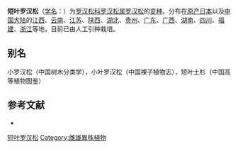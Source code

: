 {{Infraspeciesbox
| name = 短叶罗汉松
| status = 
| status_system = 
| image =
| genus = Podocarpus
| species link = 罗汉松
| species = macrophyllus
| varietas = maki
| authority = Endl.
}}

'''短叶罗汉松'''（[[学名|学名]]：{{lang|la|''Podocarpus macrophyllus'' var. ''maki''}}）为[[罗汉松科|罗汉松科]][[罗汉松属|罗汉松属]][[罗汉松|罗汉松]]的[[变种|变种]]。分布在[[原产日本|原产日本]]以及[[中国大陆|中国大陆]]的[[江西|江西]]、[[云南|云南]]、[[江苏|江苏]]、[[陕西|陕西]]、[[湖北|湖北]]、[[贵州|贵州]]、[[广东|广东]]、[[广西|广西]]、[[湖南|湖南]]、[[四川|四川]]、[[福建|福建]]、[[浙江|浙江]]等地，目前已由人工引种栽培。

== 别名 ==
小罗汉松（中国树木分类学），小叶罗汉松（中国裸子植物志），短叶土杉（中国高等植物图鉴）

== 参考文献 ==
<div class="references-small">
* {{cite web| url =http://www.bioinfo.cn/db05/KmzwSpecies.php?action=view&id=24402| title =短叶罗汉松（变种）| work =《中国高等植物数据库全库》| publisher =中国科学院微生物研究所| author =昆明植物研究所| accessdate =2009-02-25| deadurl =yes| archiveurl =https://web.archive.org/web/20160305041147/http://www.bioinfo.cn/db05/KmzwSpecies.php?action=view&id=24402| archivedate =2016-03-05}}
</div>
{{Taxonbar|from=Q15952150}}

[[Category:罗汉松属|短叶罗汉松]]
[[Category:雌雄異株植物|Category:雌雄異株植物]]


{{植物小作品}}